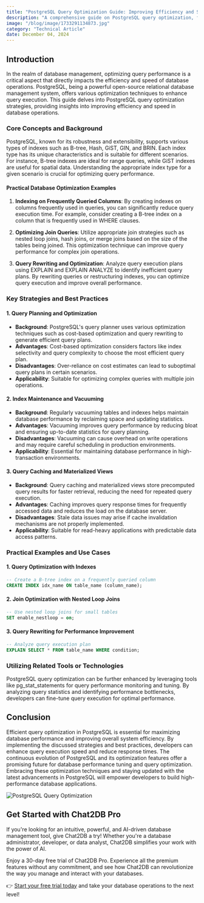 ```yaml
---
title: "PostgreSQL Query Optimization Guide: Improving Efficiency and Speed"
description: "A comprehensive guide on PostgreSQL query optimization, focusing on enhancing efficiency and speed in database operations."
image: "/blog/image/1733291134873.jpg"
category: "Technical Article"
date: December 04, 2024
---
```


## Introduction

In the realm of database management, optimizing query performance is a critical aspect that directly impacts the efficiency and speed of database operations. PostgreSQL, being a powerful open-source relational database management system, offers various optimization techniques to enhance query execution. This guide delves into PostgreSQL query optimization strategies, providing insights into improving efficiency and speed in database operations.

### Core Concepts and Background

PostgreSQL, known for its robustness and extensibility, supports various types of indexes such as B-tree, Hash, GiST, GIN, and BRIN. Each index type has its unique characteristics and is suitable for different scenarios. For instance, B-tree indexes are ideal for range queries, while GiST indexes are useful for spatial data. Understanding the appropriate index type for a given scenario is crucial for optimizing query performance.

#### Practical Database Optimization Examples

1. **Indexing on Frequently Queried Columns**: By creating indexes on columns frequently used in queries, you can significantly reduce query execution time. For example, consider creating a B-tree index on a column that is frequently used in WHERE clauses.

2. **Optimizing Join Queries**: Utilize appropriate join strategies such as nested loop joins, hash joins, or merge joins based on the size of the tables being joined. This optimization technique can improve query performance for complex join operations.

3. **Query Rewriting and Optimization**: Analyze query execution plans using EXPLAIN and EXPLAIN ANALYZE to identify inefficient query plans. By rewriting queries or restructuring indexes, you can optimize query execution and improve overall performance.

### Key Strategies and Best Practices

#### 1. Query Planning and Optimization

- **Background**: PostgreSQL's query planner uses various optimization techniques such as cost-based optimization and query rewriting to generate efficient query plans.
- **Advantages**: Cost-based optimization considers factors like index selectivity and query complexity to choose the most efficient query plan.
- **Disadvantages**: Over-reliance on cost estimates can lead to suboptimal query plans in certain scenarios.
- **Applicability**: Suitable for optimizing complex queries with multiple join operations.

#### 2. Index Maintenance and Vacuuming

- **Background**: Regularly vacuuming tables and indexes helps maintain database performance by reclaiming space and updating statistics.
- **Advantages**: Vacuuming improves query performance by reducing bloat and ensuring up-to-date statistics for query planning.
- **Disadvantages**: Vacuuming can cause overhead on write operations and may require careful scheduling in production environments.
- **Applicability**: Essential for maintaining database performance in high-transaction environments.

#### 3. Query Caching and Materialized Views

- **Background**: Query caching and materialized views store precomputed query results for faster retrieval, reducing the need for repeated query execution.
- **Advantages**: Caching improves query response times for frequently accessed data and reduces the load on the database server.
- **Disadvantages**: Stale data issues may arise if cache invalidation mechanisms are not properly implemented.
- **Applicability**: Suitable for read-heavy applications with predictable data access patterns.

### Practical Examples and Use Cases

#### 1. Query Optimization with Indexes

```sql
-- Create a B-tree index on a frequently queried column
CREATE INDEX idx_name ON table_name (column_name);
```

#### 2. Join Optimization with Nested Loop Joins

```sql
-- Use nested loop joins for small tables
SET enable_nestloop = on;
```

#### 3. Query Rewriting for Performance Improvement

```sql
-- Analyze query execution plan
EXPLAIN SELECT * FROM table_name WHERE condition;
```

### Utilizing Related Tools or Technologies

PostgreSQL query optimization can be further enhanced by leveraging tools like pg_stat_statements for query performance monitoring and tuning. By analyzing query statistics and identifying performance bottlenecks, developers can fine-tune query execution for optimal performance.

## Conclusion

Efficient query optimization in PostgreSQL is essential for maximizing database performance and improving overall system efficiency. By implementing the discussed strategies and best practices, developers can enhance query execution speed and reduce response times. The continuous evolution of PostgreSQL and its optimization features offer a promising future for database performance tuning and query optimization. Embracing these optimization techniques and staying updated with the latest advancements in PostgreSQL will empower developers to build high-performance database applications.

![PostgreSQL Query Optimization](https://example.com/postgresql-query-optimization.jpg)

## Get Started with Chat2DB Pro

If you're looking for an intuitive, powerful, and AI-driven database management tool, give Chat2DB a try! Whether you're a database administrator, developer, or data analyst, Chat2DB simplifies your work with the power of AI.

Enjoy a 30-day free trial of Chat2DB Pro. Experience all the premium features without any commitment, and see how Chat2DB can revolutionize the way you manage and interact with your databases.

👉 [Start your free trial today](https://chat2db.ai/pricing) and take your database operations to the next level!
